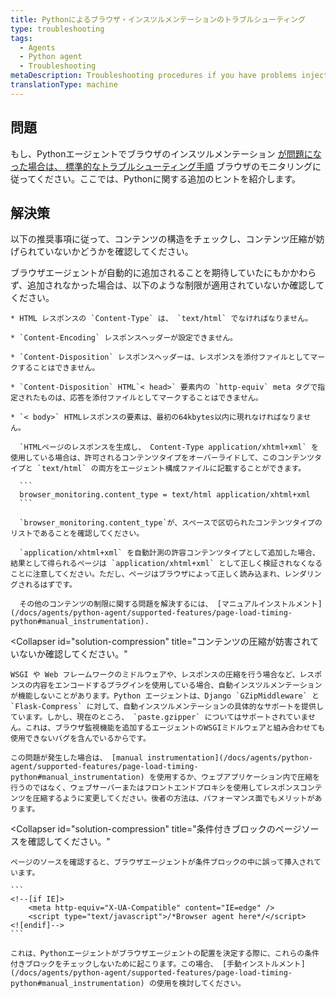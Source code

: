 ```yaml
---
title: Pythonによるブラウザ・インスツルメンテーションのトラブルシューティング
type: troubleshooting
tags:
  - Agents
  - Python agent
  - Troubleshooting
metaDescription: Troubleshooting procedures if you have problems injecting the browser agent via New Relic's Python agent.
translationType: machine
---
```


## 問題

もし、Pythonエージェントでブラウザのインスツルメンテーション [が問題になった場合は、 ](/docs/agents/python-agent/supported-features/page-load-timing-python)[標準的なトラブルシューティング手順](/docs/browser/new-relic-browser/installation-configuration/troubleshooting-browser-monitoring-installation) ブラウザのモニタリングに従ってください。ここでは、Pythonに関する追加のヒントを紹介します。

## 解決策

以下の推奨事項に従って、コンテンツの構造をチェックし、コンテンツ圧縮が妨げられていないかどうかを確認してください。

<CollapserGroup>
  <Collapser
    id="solution-content"
    title="コンテンツ構造の確認"
  >
    ブラウザエージェントが自動的に追加されることを期待していたにもかかわらず、追加されなかった場合は、以下のような制限が適用されていないか確認してください。

    * HTML レスポンスの `Content-Type` は、 `text/html` でなければなりません。

    * `Content-Encoding` レスポンスヘッダーが設定できません。

    * `Content-Disposition` レスポンスヘッダーは、レスポンスを添付ファイルとしてマークすることはできません。

    * `Content-Disposition` HTML`< head>` 要素内の `http-equiv` meta タグで指定されたものは、応答を添付ファイルとしてマークすることはできません。

    * `< body>` HTMLレスポンスの要素は、最初の64kbytes以内に現れなければなりません。

      `HTMLページのレスポンスを生成し、 Content-Type application/xhtml+xml` を使用している場合は、許可されるコンテンツタイプをオーバーライドして、このコンテンツタイプと `text/html` の両方をエージェント構成ファイルに記載することができます。

      ```
      browser_monitoring.content_type = text/html application/xhtml+xml
      ```

      `browser_monitoring.content_type`が、スペースで区切られたコンテンツタイプのリストであることを確認してください。

      `application/xhtml+xml` を自動計測の許容コンテンツタイプとして追加した場合、結果として得られるページは `application/xhtml+xml` として正しく検証されなくなることに注意してください。ただし、ページはブラウザによって正しく読み込まれ、レンダリングされるはずです。

      その他のコンテンツの制限に関する問題を解決するには、 [マニュアルインストルメント](/docs/agents/python-agent/supported-features/page-load-timing-python#manual_instrumentation).
  </Collapser>

  <Collapser
    id="solution-compression"
    title="コンテンツの圧縮が妨害されていないか確認してください。"
  >
    WSGI や Web フレームワークのミドルウェアや、レスポンスの圧縮を行う場合など、レスポンスの内容をエンコードするプラグインを使用している場合、自動インスツルメンテーションが機能しないことがあります。Python エージェントは、Django `GZipMiddleware` と `Flask-Compress` に対して、自動インスツルメンテーションの具体的なサポートを提供しています。しかし、現在のところ、 `paste.gzipper` についてはサポートされていません。これは、ブラウザ監視機能を追加するエージェントのWSGIミドルウェアと組み合わせても使用できないバグを含んでいるからです。

    この問題が発生した場合は、 [manual instrumentation](/docs/agents/python-agent/supported-features/page-load-timing-python#manual_instrumentation) を使用するか、ウェブアプリケーション内で圧縮を行うのではなく、ウェブサーバーまたはフロントエンドプロキシを使用してレスポンスコンテンツを圧縮するように変更してください。後者の方法は、パフォーマンス面でもメリットがあります。
  </Collapser>

  <Collapser
    id="solution-compression"
    title="条件付きブロックのページソースを確認してください。"
  >
    ページのソースを確認すると、ブラウザエージェントが条件ブロックの中に誤って挿入されています。

    ```
    <!--[if IE]>
        <meta http-equiv="X-UA-Compatible" content="IE=edge" />
        <script type="text/javascript">/*Browser agent here*/</script>
    <![endif]-->
    ```

    これは、Pythonエージェントがブラウザエージェントの配置を決定する際に、これらの条件付きブロックをチェックしないために起こります。この場合、 [手動インストルメント](/docs/agents/python-agent/supported-features/page-load-timing-python#manual_instrumentation) の使用を検討してください。
  </Collapser>
</CollapserGroup>